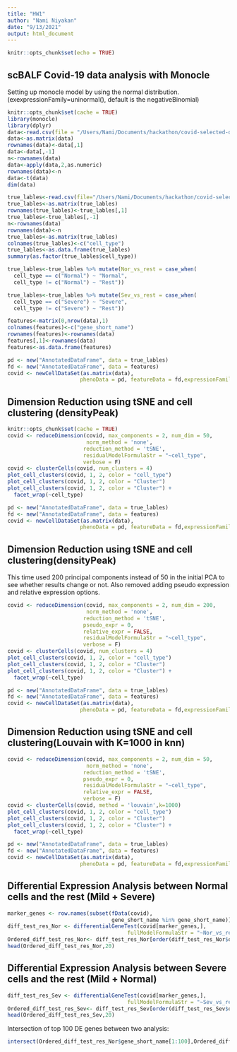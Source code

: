 ```yaml
---
title: "HW1"
author: "Nami Niyakan"
date: "9/13/2021"
output: html_document
---
```


```r
knitr::opts_chunk$set(echo = TRUE)
```

## scBALF Covid-19 data analysis with Monocle

Setting up monocle model by using the normal distribution. (exexpressionFamily=uninormal(), default is the negativeBinomial)




```r
knitr::opts_chunk$set(cache = TRUE)
library(monocle)
library(dplyr)
data<-read.csv(file = "/Users/Nami/Documents/hackathon/covid-selected-data.csv")
data<-as.matrix(data)
rownames(data)<-data[,1]
data<-data[,-1]
n<-rownames(data)
data<-apply(data,2,as.numeric)
rownames(data)<-n
data<-t(data)
dim(data)

true_lables<-read.csv(file="/Users/Nami/Documents/hackathon/covid-selected-data-labels.csv")
true_lables<-as.matrix(true_lables)
rownames(true_lables)<-true_lables[,1]
true_lables<-true_lables[,-1]
n<-rownames(data)
rownames(data)<-n
true_lables<-as.matrix(true_lables)
colnames(true_lables)<-c("cell_type")
true_lables<-as.data.frame(true_lables)
summary(as.factor(true_lables$cell_type))

true_lables<-true_lables %>% mutate(Nor_vs_rest = case_when(
  cell_type == c("Normal") ~ "Normal",
  cell_type != c("Normal") ~ "Rest"))

true_lables<-true_lables %>% mutate(Sev_vs_rest = case_when(
  cell_type == c("Severe") ~ "Severe",
  cell_type != c("Severe") ~ "Rest"))

features<-matrix(0,nrow(data),1)
colnames(features)<-c("gene_short_name")
rownames(features)<-rownames(data)
features[,1]<-rownames(data)
features<-as.data.frame(features)

```

```r
pd <- new("AnnotatedDataFrame", data = true_lables)
fd <- new("AnnotatedDataFrame", data = features)
covid <- newCellDataSet(as.matrix(data),
                       phenoData = pd, featureData = fd,expressionFamily=uninormal())

```




## Dimension Reduction using tSNE and cell clustering (densityPeak)


```r
knitr::opts_chunk$set(cache = TRUE)
covid <- reduceDimension(covid, max_components = 2, num_dim = 50,
                         norm_method = 'none',
                        reduction_method = 'tSNE',
                        residualModelFormulaStr = "~cell_type",
                        verbose = F)
covid <- clusterCells(covid, num_clusters = 4)
plot_cell_clusters(covid, 1, 2, color = "cell_type")
plot_cell_clusters(covid, 1, 2, color = "Cluster")
plot_cell_clusters(covid, 1, 2, color = "Cluster") +
  facet_wrap(~cell_type)
```

```r
pd <- new("AnnotatedDataFrame", data = true_lables)
fd <- new("AnnotatedDataFrame", data = features)
covid <- newCellDataSet(as.matrix(data),
                       phenoData = pd, featureData = fd,expressionFamily=uninormal())
```



## Dimension Reduction using tSNE and cell clustering(densityPeak)

This time used 200 principal components instead of 50 in the initial PCA to see whether results change or not. Also removed adding pseudo expression and relative expression options.

```r
covid <- reduceDimension(covid, max_components = 2, num_dim = 200,
                         norm_method = 'none',
                        reduction_method = 'tSNE',
                        pseudo_expr = 0,
                        relative_expr = FALSE,
                        residualModelFormulaStr = "~cell_type",
                        verbose = F)
covid <- clusterCells(covid, num_clusters = 4)
plot_cell_clusters(covid, 1, 2, color = "cell_type")
plot_cell_clusters(covid, 1, 2, color = "Cluster")
plot_cell_clusters(covid, 1, 2, color = "Cluster") +
  facet_wrap(~cell_type)

```


```r
pd <- new("AnnotatedDataFrame", data = true_lables)
fd <- new("AnnotatedDataFrame", data = features)
covid <- newCellDataSet(as.matrix(data),
                       phenoData = pd, featureData = fd,expressionFamily=uninormal())
```

## Dimension Reduction using tSNE and cell clustering(Louvain with K=1000 in knn)

```r
covid <- reduceDimension(covid, max_components = 2, num_dim = 50,
                         norm_method = 'none',
                        reduction_method = 'tSNE',
                        pseudo_expr = 0,
                        residualModelFormulaStr = "~cell_type",
                        relative_expr = FALSE,
                        verbose = F)
covid <- clusterCells(covid, method = 'louvain',k=1000)
plot_cell_clusters(covid, 1, 2, color = "cell_type")
plot_cell_clusters(covid, 1, 2, color = "Cluster")
plot_cell_clusters(covid, 1, 2, color = "Cluster") +
  facet_wrap(~cell_type)
```
```r
pd <- new("AnnotatedDataFrame", data = true_lables)
fd <- new("AnnotatedDataFrame", data = features)
covid <- newCellDataSet(as.matrix(data),
                       phenoData = pd, featureData = fd,expressionFamily=uninormal())
```


## Differential Expression Analysis between Normal cells and the rest (Mild + Severe)
```r
marker_genes <- row.names(subset(fData(covid),
                                 gene_short_name %in% gene_short_name))
diff_test_res_Nor <- differentialGeneTest(covid[marker_genes,],
                                      fullModelFormulaStr = "~Nor_vs_rest")
Ordered_diff_test_res_Nor<- diff_test_res_Nor[order(diff_test_res_Nor$qval),]
head(Ordered_diff_test_res_Nor,20)
```

## Differential Expression Analysis between Severe cells and the rest (Mild + Normal)
```r

diff_test_res_Sev <- differentialGeneTest(covid[marker_genes,],
                                      fullModelFormulaStr = "~Sev_vs_rest")
Ordered_diff_test_res_Sev<- diff_test_res_Sev[order(diff_test_res_Sev$qval),]
head(Ordered_diff_test_res_Sev,20)
```

Intersection of top 100 DE genes between two analysis:

```r
intersect(Ordered_diff_test_res_Nor$gene_short_name[1:100],Ordered_diff_test_res_Sev$gene_short_name[1:100])
```


